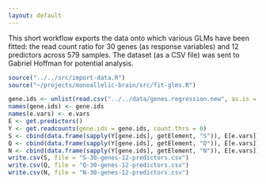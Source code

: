 ```yaml
---
layout: default
---
```


This short workflow exports the data onto which various GLMs have been fitted: the read count ratio for 30 genes (as response variables) and 12 predictors across 579 samples.  The dataset (as a CSV file) was sent to Gabriel Hoffman for potential analysis.

```r
source("../../src/import-data.R")
source("~/projects/monoallelic-brain/src/fit-glms.R")
```

```r
gene.ids <- unlist(read.csv("../../data/genes.regression.new", as.is = TRUE))
names(gene.ids) <- gene.ids
names(e.vars) <- e.vars
E <- get.predictors()
Y <- get.readcounts(gene.ids = gene.ids, count.thrs = 0)
S <- cbind(data.frame(sapply(Y[gene.ids], getElement, "S")), E[e.vars])
Q <- cbind(data.frame(sapply(Y[gene.ids], getElement, "Q")), E[e.vars])
N <- cbind(data.frame(sapply(Y[gene.ids], getElement, "N")), E[e.vars])
write.csv(S, file = "S-30-genes-12-predictors.csv")
write.csv(Q, file = "Q-30-genes-12-predictors.csv")
write.csv(N, file = "N-30-genes-12-predictors.csv")
```
